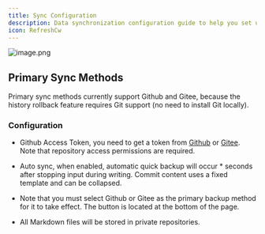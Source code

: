 ```yaml
---
title: Sync Configuration
description: Data synchronization configuration guide to help you set up cross-device note synchronization functionality.
icon: RefreshCw
---
```


![image.png](https://s2.loli.net/2025/07/10/eSPLbUfYRuphnoO.png)

## Primary Sync Methods

Primary sync methods currently support Github and Gitee, because the history rollback feature requires Git support (no need to install Git locally).

### Configuration

- Github Access Token, you need to get a token from [Github](https://github.com/settings/tokens/new) or [Gitee](https://gitee.com/profile/personal_access_tokens). Note that repository access permissions are required.
- Auto sync, when enabled, automatic quick backup will occur * seconds after stopping input during writing. Commit content uses a fixed template and can be collapsed.

- Note that you must select Github or Gitee as the primary backup method for it to take effect. The button is located at the bottom of the page.
- All Markdown files will be stored in private repositories.
